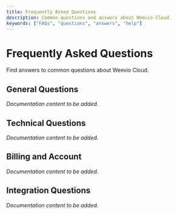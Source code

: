 ```yaml
---
title: Frequently Asked Questions
description: Common questions and answers about Weevio Cloud.
keywords: ["FAQs", "questions", "answers", "help"]
---
```


# Frequently Asked Questions

Find answers to common questions about Weevio Cloud.

## General Questions

*Documentation content to be added.*

## Technical Questions

*Documentation content to be added.*

## Billing and Account

*Documentation content to be added.*

## Integration Questions

*Documentation content to be added.*
